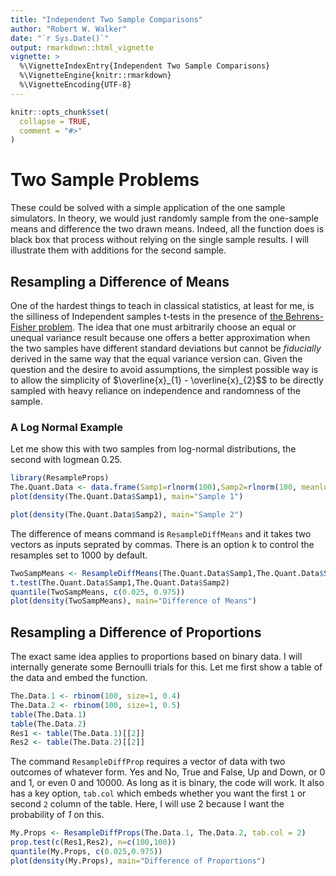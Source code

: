 ```yaml
---
title: "Independent Two Sample Comparisons"
author: "Robert W. Walker"
date: "`r Sys.Date()`"
output: rmarkdown::html_vignette
vignette: >
  %\VignetteIndexEntry{Independent Two Sample Comparisons}
  %\VignetteEngine{knitr::rmarkdown}
  %\VignetteEncoding{UTF-8}
---
```


```r
knitr::opts_chunk$set(
  collapse = TRUE,
  comment = "#>"
)
```

# Two Sample Problems

These could be solved with a simple application of the one sample simulators.  In theory, we would just randomly sample from the one-sample means and difference the two drawn means.  Indeed, all the function does is black box that process without relying on the single sample results.  I will illustrate them with additions for the second sample.

## Resampling a Difference of Means

One of the hardest things to teach in classical statistics, at least for me, is the silliness of Independent samples t-tests in the presence of [the Behrens-Fisher problem](https://en.wikipedia.org/wiki/Behrens%E2%80%93Fisher_problem).  The idea that one must arbitrarily choose an equal or unequal variance result because one offers a better approximation when the two samples have different standard deviations but cannot be *fiducially* derived in the same way that the equal variance version can.  Given the question and the desire to avoid assumptions, the simplest possible way is to allow the simplicity of $\overline{x}_{1} - \overline{x}_{2}$$ to be directly sampled with heavy reliance on independence and randomness of the sample.

### A Log Normal Example

Let me show this with two samples from log-normal distributions, the second with logmean 0.25.

```r
library(ResampleProps)
The.Quant.Data <- data.frame(Samp1=rlnorm(100),Samp2=rlnorm(100, meanlog=0.25))
plot(density(The.Quant.Data$Samp1), main="Sample 1")
```

```r
plot(density(The.Quant.Data$Samp2), main="Sample 2")
```

The difference of means command is `ResampleDiffMeans` and it takes two vectors as inputs seprated by commas.  There is an option k to control the resamples set to 1000 by default.

```r
TwoSampMeans <- ResampleDiffMeans(The.Quant.Data$Samp1,The.Quant.Data$Samp2)
t.test(The.Quant.Data$Samp1,The.Quant.Data$Samp2)
quantile(TwoSampMeans, c(0.025, 0.975))
plot(density(TwoSampMeans), main="Difference of Means")
```

## Resampling a Difference of Proportions

The exact same idea applies to proportions based on binary data.  I will internally generate some Bernoulli trials for this.  Let me first show a table of the data and embed the function.

```r
The.Data.1 <- rbinom(100, size=1, 0.4)
The.Data.2 <- rbinom(100, size=1, 0.5)
table(The.Data.1)
table(The.Data.2)
Res1 <- table(The.Data.1)[[2]]
Res2 <- table(The.Data.2)[[2]]
```

The command `ResampleDiffProp` requires a vector of data with two outcomes of whatever form.  Yes and No, True and False, Up and Down, or 0 and 1, or even 0 and 10000.  As long as it is binary, the code will work.  It also has a key option, `tab.col` which embeds whether you want the first `1` or second `2` column of the table. Here, I will use 2 because I want the probability of *1* on this.

```r
My.Props <- ResampleDiffProps(The.Data.1, The.Data.2, tab.col = 2)
prop.test(c(Res1,Res2), n=c(100,100))
quantile(My.Props, c(0.025,0.975))
plot(density(My.Props), main="Difference of Proportions")
```

